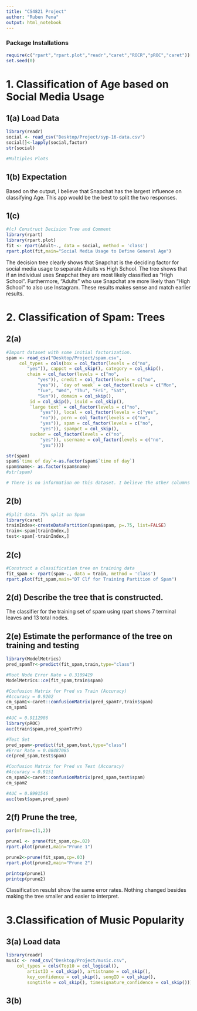 ```yaml
---
title: "CS4821 Project"
author: "Ruben Pena"
output: html_notebook
---
```

### Package Installations
```r
require(c("rpart","rpart.plot","readr","caret","ROCR","pROC","caret"))
set.seed(0)
```


# 1. Classification of Age based on Social Media Usage

## 1(a) Load Data
```r
library(readr)
social <- read_csv("Desktop/Project/syp-16-data.csv")
social[]<-lapply(social,factor)
str(social)
```


```r
#Multiples Plots


```

## 1(b) Expectation

Based on the output, I believe that Snapchat has the largest influence on classifying Age. This app would be the best to split the two responses.

## 1(c)
```r
#(c) Construct Decision Tree and Comment
library(rpart)
library(rpart.plot)
fit <- rpart(Adult~., data = social, method = 'class')
rpart.plot(fit,main="Social Media Usage to Define General Age")
```
The decision tree clearly shows that Snapchat is the deciding factor for social media usage to separate Adults vs High School. The tree shows that if an individual uses Snapchat they are most likely classified as "High School". Furthermore, "Adults" who use Snapchat are more likely than "High School" to also use Instagram. These results makes sense and match earlier results. 



# 2. Classification of Spam: Trees

## 2(a)
```r
#Import dataset with some initial factorization.
spam <- read_csv("Desktop/Project/spam.csv", 
     col_types = cols(box = col_factor(levels = c("no", 
        "yes")), cappct = col_skip(), category = col_skip(), 
        chain = col_factor(levels = c("no", 
            "yes")), credit = col_factor(levels = c("no", 
            "yes")), `day of week` = col_factor(levels = c("Mon", 
            "Tue", "Wed", "Thu", "Fri", "Sat", 
            "Sun")), domain = col_skip(), 
         id = col_skip(), isuid = col_skip(), 
         `large text` = col_factor(levels = c("no", 
             "yes")), local = col_factor(levels = c("yes", 
             "no")), porn = col_factor(levels = c("no", 
             "yes")), spam = col_factor(levels = c("no", 
             "yes")), spampct = col_skip(), 
         sucker = col_factor(levels = c("no", 
             "yes")), username = col_factor(levels = c("no", 
             "yes"))))
```

```r
str(spam)
spam$`time of day`<-as.factor(spam$`time of day`)
spam$name<- as.factor(spam$name)
#str(spam)

# There is no information on this dataset. I believe the other columns could also be factorized to improve performance of the decision trees, but as I am not sure I am going to leave a few as numerics. 
```


## 2(b)
```r
#Split data. 75% split on Spam
library(caret)
trainIndex<-createDataPartition(spam$spam, p=.75, list=FALSE)
train<-spam[trainIndex,]
test<-spam[-trainIndex,]
```

## 2(c)
```r
#Construct a classification tree on training data
fit_spam <- rpart(spam~., data = train, method = 'class')
rpart.plot(fit_spam,main="DT Clf for Training Partition of Spam")

```
## 2(d) Describe the tree that is constructed.

The classifier for the training set of spam using rpart shows 7 terminal leaves and 13 total nodes.

## 2(e) Estimate the performance of the tree on training and testing
```r
library(ModelMetrics)
pred_spamTr<-predict(fit_spam,train,type="class")

#Root Node Error Rate = 0.3109419
ModelMetrics::ce(fit_spam,train$spam)

#Confusion Matrix for Pred vs Train (Accuracy)
#Accuracy = 0.9202
cm_spam1<-caret::confusionMatrix(pred_spamTr,train$spam)
cm_spam1

#AUC = 0.9112986
library(pROC)
auc(train$spam,pred_spamTrPr)
```

```r
#Test Set
pred_spam<-predict(fit_spam,test,type="class")
#Error Rate = 0.08487085
ce(pred_spam,test$spam)

#Confusion Matrix for Pred vs Test (Accuracy)
#Accuracy = 0.9151
cm_spam2<-caret::confusionMatrix(pred_spam,test$spam)
cm_spam2

#AUC = 0.8991546
auc(test$spam,pred_spam)
```

## 2(f) Prune the tree,
```r
par(mfrow=c(1,2))

prune1 <- prune(fit_spam,cp=.02)
rpart.plot(prune1,main="Prune 1")

prune2<-prune(fit_spam,cp=.03)
rpart.plot(prune2,main="Prune 2")

```
```r
printcp(prune1)
printcp(prune2)
```
Classification resulst show the same error rates. Nothing changed besides making the tree smaller and easier to interpret. 


# 3.Classification of Music Popularity

## 3(a) Load data

```r
library(readr)
music <- read_csv("Desktop/Project/music.csv", 
    col_types = cols(Top10 = col_logical(), 
        artistID = col_skip(), artistname = col_skip(), 
        key_confidence = col_skip(), songID = col_skip(), 
        songtitle = col_skip(), timesignature_confidence = col_skip()))
```

## 3(b)
```r

```











